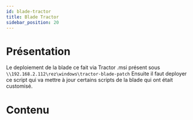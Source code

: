 ```yaml
---
id: blade-tractor
title: Blade Tractor
sidebar_position: 20
---
```



# Présentation

Le deploiement de la blade ce fait via Tractor .msi présent sous `\\192.168.2.112\rez\windows\tractor-blade-patch`
Ensuite il faut deployer ce script qui va mettre à jour certains scripts de la blade qui ont était customisé.

# Contenu

<CodeSnippet
  rawUrl="https://raw.githubusercontent.com/ArtFXDev/tractor-blade-patch/main/update_tractor_blade.ps1?token=GHSAT0AAAAAABQFYAK3IELT4KX5KKUA3VLGYUZ4VNQ"
  langage="powershell"
  fileName="update_tractor_blade.ps1"
/>
